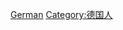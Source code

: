 {{Wikipedia category|hidden=yes|container=yes}}
{{Eponymous category}}
[[Category:以各国人命名的分类|German]]
[[Category:德国人|Category:德国人]]